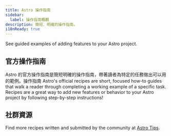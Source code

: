 ```yaml
---
title: Astro 操作指南
sidebar:
  label: 操作指南概觀
description: 簡短、明確的操作指南。
i18nReady: true
---
```



See guided examples of adding features to your Astro project.

## 官方操作指南

Astro 的官方操作指南是簡短明確的操作指南，帶著讀者為特定的任務做出可以用的範例。操作指南 Astro's official recipes are short, focused how-to guides that walk a reader through completing a working example of a specific task. Recipes are a great way to add new features or behavior to your Astro project by following step-by-step instructions!

<RecipesNav />

## 社群資源

<ReadMore>Find more recipes written and submitted by the community at [Astro Tips](https://astro-tips.dev).</ReadMore>